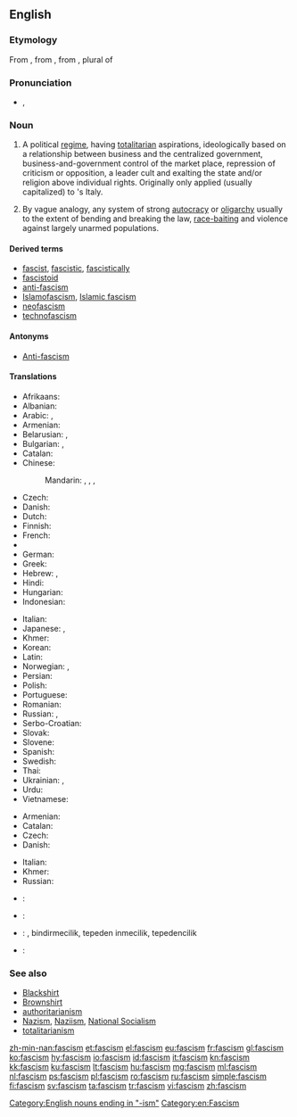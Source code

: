==English==

{{wikipedia}}

===Etymology===
From {{etyl|it|en}} {{term|fascismo|lang=it}}, from {{term|fascio||bundle, [[fasces]]|lang=it}}, from {{etyl|la|en}} {{term|fasces|lang=la}}, plural of {{term|fascis|lang=la}}

===Pronunciation===
* {{enPR|făsh'ĭz(ə)m}}, {{IPA|/ˈfæʃɪz(ə)m/}}

===Noun===
{{en-noun|-|s}}

# {{context|historical|lang=en}} A political [[regime]], having [[totalitarian]] aspirations, ideologically based on a relationship between business and the centralized government, business-and-government control of the market place, repression of criticism or opposition, a leader cult and exalting the state and/or religion above individual rights. Originally only applied (usually capitalized) to {{w|Benito Mussolini}}'s Italy.
# By vague analogy, any system of strong [[autocracy]] or [[oligarchy]] usually to the extent of bending and breaking the law, [[race-baiting]] and violence against largely unarmed populations.

====Derived terms====
* [[fascist]], [[fascistic]], [[fascistically]]
* [[fascistoid]]
* [[anti-fascism]]
* [[Islamofascism]], [[Islamic fascism]]
* [[neofascism]]
* [[technofascism]]

====Antonyms====
* [[Anti-fascism]]

====Translations====
{{trans-top|extreme totalitarian political regime}}
* Afrikaans: {{t|af|fascisme}}
* Albanian: {{t|sq|fashizmi}}
* Arabic: {{t|ar|فاشية|f|tr=fāshiyya}}, {{t|ar|نازية|f|tr=nāzíyya}}
* Armenian: {{t|hy|ֆաշիզմ|tr=fašizm}}
* Belarusian: {{t|be|фашызм|m|tr=fašýzm}}, {{t|be|нацызм|m|tr=nacýzm}}
* Bulgarian: {{t|bg|фашизъм|m|tr=fašizăm}}, {{t|bg|нацизъм|m|tr=nacizăm}}
* Catalan: {{t|ca|feixisme|m}}
* Chinese:
*: Mandarin: {{t|cmn|法西斯主義|sc=Hani}}, {{t+|cmn|法西斯主义|tr=fǎxīsī-zhǔyì|sc=Hani}}, {{t|cmn|納粹主義|sc=Hani}}, {{t+|cmn|纳粹主义|tr=nàcuì-zhǔyì|sc=Hani}}
* Czech: {{t+|cs|fašismus|m}}
* Danish: {{t|da|fascisme|c}}
* Dutch: {{t+|nl|fascisme|n}}
* Finnish: {{t+|fi|fasismi}}
* French: {{t+|fr|fascisme|m}}
* {{trreq|ka}}
* German: {{t+|de|Faschismus|m}}
* Greek: {{t+|el|φασισμός|m|tr=fasismós}}
* Hebrew: {{t+|he|פשיזם}}, {{t|he|נאציזם}}
* Hindi: {{t|hi|फ़ासीवाद|tr=fāsīvād}}
* Hungarian: {{t+|hu|fasizmus}}
* Indonesian: {{t+|id|fasisme}}
{{trans-mid}}
* Italian: {{t+|it|fascismo|m}}
* Japanese: {{t|ja|ファシズム|tr=fashizumu}}, {{t|ja|ナチズム|tr=nachizumu}}
* Khmer: {{t|km|កលាបនិយម|sc=Khmr|tr=ka’laap ni’yum}}
* Korean: {{t+|ko|파시즘|tr=pasijeum|sc=Hang}}
* Latin: {{t|la|fascismus}}
* Norwegian: {{t|no|fasisme|m}}, {{t|no|fascisme|m}}
* Persian: {{t+|fa|فاشیسم|tr=fâšisam}}
* Polish: {{t+|pl|faszyzm|m}}
* Portuguese: {{t+|pt|fascismo|m}}
* Romanian: {{t+|ro|fascism|m}}
* Russian: {{t+|ru|фашизм|f|tr=fašízm}}, {{t+|ru|нацизм|m|tr=nacízm}}
* Serbo-Croatian: {{t|sh|fašizam|m}}
* Slovak: {{t|sk|fašizmus|m}}
* Slovene: {{t+|sl|fašizem|m}}
* Spanish: {{t+|es|fascismo|m}}
* Swedish: {{t+|sv|fascism|c}}
* Thai: {{t|th|ฟาสซิสต์|tr=fās̄sis̄t̒}}
* Ukrainian: {{t+|uk|фашизм|m|tr=fašýzm}}, {{t+|uk|нацизм|m|tr=nacýzm}}
* Urdu: {{t|ur|فاسیواد|m|tr=fāsīvād|sc=ur-Arab}}
* Vietnamese: {{t|vi|chủ nghĩa phát xít}}
{{trans-bottom}}

{{trans-top|system of strong autocracy or oligarchy}}
* Armenian: {{t|hy|ֆաշիզմ|tr=fašizm}}
* Catalan: {{t|ca|feixisme|m}}
* Czech: {{t+|cs|fašismus|m}}
* Danish: {{t|da|fascisme|c}}
{{trans-mid}}
* Italian: {{t+|it|fascismo|m}}
* Khmer: {{t|km|កលាបនិយម|sc=Khmr|tr=ka’laap ni’yum}}
* Russian: {{t+|ru|фашизм|f|tr=fašízm}}
{{trans-bottom}}

{{checktrans-top}}
* {{ttbc|eo}}: {{t|eo|faŝismo}}
* {{ttbc|is}}: {{t|is|fasismi|m}}
{{trans-mid}}
* {{ttbc|tr}}: {{t|tr|faşism}}, bindirmecilik, tepeden inmecilik, tepedencilik
* {{ttbc|vo}}: {{t+|vo|faszid}}
{{trans-bottom}}

===See also===
<!-- which of these should really be capitalised? -->
* [[Blackshirt]]
* [[Brownshirt]]
* [[authoritarianism]]
* [[Nazism]], [[Naziism]], [[National Socialism]]
* [[totalitarianism]]

[[Category:English nouns ending in "-ism"]]
[[Category:en:Fascism]]

[[zh-min-nan:fascism]]
[[et:fascism]]
[[el:fascism]]
[[eu:fascism]]
[[fr:fascism]]
[[gl:fascism]]
[[ko:fascism]]
[[hy:fascism]]
[[io:fascism]]
[[id:fascism]]
[[it:fascism]]
[[kn:fascism]]
[[kk:fascism]]
[[ku:fascism]]
[[lt:fascism]]
[[hu:fascism]]
[[mg:fascism]]
[[ml:fascism]]
[[nl:fascism]]
[[ps:fascism]]
[[pl:fascism]]
[[ro:fascism]]
[[ru:fascism]]
[[simple:fascism]]
[[fi:fascism]]
[[sv:fascism]]
[[ta:fascism]]
[[tr:fascism]]
[[vi:fascism]]
[[zh:fascism]]